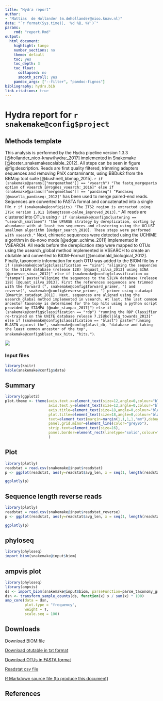 ```yaml
---
title: "Hydra report"
author:
- "Mattias  de Hollander (m.dehollander@nioo.knaw.nl)"
date: "`r format(Sys.time(), '%d %B, %Y')`"
params:
    rmd: "report.Rmd"
output:
  html_document:
    highlight: tango
    number_sections: no
    theme: default
    toc: yes
    toc_depth: 3
    toc_float:
      collapsed: no
      smooth_scroll: yes
    pandoc_args: ["--filter", "pandoc-fignos"]    
bibliography: hydra.bib
link-citations: true
---
```

# Hydra report for `r snakemake@config$project`

## Methods template

This analysis is performed by the Hydra pipeline version 1.3.3 [@hollander_nioo-knaw/hydra:_2017] implemented in Snakemake [@koster_snakemakescalable_2012]. All steps can be seen in figure @fig:description.
Reads are first quality filtered, trimming adapters sequences and removing PhiX contaminants, using BBDuk2 from the BBMap tool suite [@bushnell_bbmap_2015]. `r if (snakemake@params[["mergemethod"]] == "vsearch") "The fastq_mergeparis option of vsearch [@rognes_vsearch:_2016]" else if (snakemake@params[["mergemethod"]] == "pandaseq") "Pandaseq [@masella_pandaseq:_2012]"` has been used to merge paired-end reads. Sequences are converted to FASTA format and concatenated into a single file. `r if (snakemake@config$its) "The ITS2 region is extracted using ITSx version 1.011 [@bengtsson-palme_improved_2013]."`
All reads are clustered into OTUs using `r if (snakemake@config$clustering == "usearch_smallmem") "the UPARSE strategy by dereplication, sorting by abundance with at least two sequences and clustering using the UCLUST smallmem algorithm [@edgar_search_2010]. These steps were performed with vsearch."`
Next, chimeric sequences were detected using the UCHIME algorithm in de-novo mode [@edgar_uchime_2011] implemented in VSEARCH. All reads before the dereplication step were mapped to OTUs using the usearch_global method implemented in VSEARCH to create an otutable and converted to BIOM-Format [@mcdonald_biological_2012].
Finally, taxonomic information for each OTU was added to the BIOM file by `r if (snakemake@config$classification == "sina") "aligning the sequences to the SILVA database (release 128) [@quast_silva_2013] using SINA [@pruesse_sina:_2012]" else if (snakemake@config$classification == "stampa") paste("aligning the sequences to the SILVA database (release 128) [@quast_silva_2013]. First the references sequences are trimmed with the forward (", snakemake@config$forward_primer, ") and reverse(", snakemake@config$reverse_primer, ") primer using cutadapt [@martin_cutadapt_2011]. Next, sequences are aligned using the usearch_global method implemented in vsearch. At last, the last common ancestor taxonomy is determined for the top hits using a python script provided by STAMPA [@mahe_stampa:_2017]") else if (snakemake@config$classification == "rdp") "running the RDP Classifier re-trained on the UNITE database release 7.2[@koljalg_towards_2013]" else if (snakemake@config$classification == "blast") paste("running BLASTN against the", snakemake@config$blast_db, "database and taking the least common ancestor of the top", snakemake@config$blast_max_hits, "hits.")`.

![](`r snakemake@input$workflow`){#fig:description}

### Input files

```r
library(knitr)
kable(snakemake@config$data)
```

## Summary

```r
library(ggplot2)
plot.theme <- theme(axis.text.x=element_text(size=12,angle=0,colour="black"),
                    axis.text.y=element_text(size=12,angle=0,colour="black"),
                    axis.title=element_text(size=18,angle=0,colour="black"),
                    plot.title=element_text(size=18,angle=0,colour="black"),
                    text=element_text(margin=margin(1,1,1,1,"mm"),debug=F),
                    panel.grid.minor=element_line(color="grey95"),
                    strip.text=element_text(size=16),
                    panel.border=element_rect(linetype="solid",colour="grey")
                    )
```


## Plot
```r
library(plotly)
readstat = read.csv(snakemake@input$readstat)
p <- ggplot(readstat, aes(y=readstat$avg_len, x = seq(1, length(readstat$avg_len)))) + geom_point()

ggplotly(p)
```

## Sequence length reverse reads
```r
library(plotly)
readstat = read.csv(snakemake@input$readstat_reverse)
p <- ggplot(readstat, aes(y=readstat$avg_len, x = seq(1, length(readstat$avg_len)))) + geom_point()

ggplotly(p)
```

## phyloseq
```r
library(phyloseq)
import_biom(snakemake@input$biom)
```

## ampvis plot
```r
library(phyloseq)
library(ampvis)
ds <- import_biom(snakemake@input$biom, parseFunction=parse_taxonomy_greengenes)
dsn <- transform_sample_counts(ds, function(x) x / sum(x) * 100)
amp_core(data = dsn,
         plot.type = "frequency",
         weight = T,
         scale.seq = 100)
```

## Downloads
<!--<script src="http://code.jquery.com/jquery-latest.min.js" type="text/javascript"></script>-->
<script>
function download(text, id, name, type) {
  var file = new Blob([text], {type: type})
  var a = $(id)
  a[0].href = URL.createObjectURL(file)
  a[0].download = name
}
function dataURItoBlob(dataURI, callback) {
    // convert base64 to raw binary data held in a string
    // doesn't handle URLEncoded DataURIs - see SO answer #6850276 for code that does this
    var byteString = atob(dataURI.split(',')[1]);

    // separate out the mime component
    var mimeString = dataURI.split(',')[0].split(':')[1].split(';')[0]

    // write the bytes of the string to an ArrayBuffer
    var ab = new ArrayBuffer(byteString.length);
    var ia = new Uint8Array(ab);
    for (var i = 0; i < byteString.length; i++) {
        ia[i] = byteString.charCodeAt(i);
    }

    // write the ArrayBuffer to a blob, and you're done
    var bb = new Blob([ab]);
    return bb;
}
</script>

<p><a id="biom" href="link">Download BIOM file</a></p>
<script>
dataURL = "`r base64enc::dataURI(file = snakemake@input$biom, mime = 'text/csv', encoding = 'base64')`"

download(dataURItoBlob(dataURL), "#biom", "`r basename(snakemake@input$biom)`", 'text/plain')
</script>

<p><a id="otutable" href="link">Download otutable in txt format</a></p>
<script>
dataURL = "`r base64enc::dataURI(file = snakemake@input$otutable, mime = 'text/csv', encoding = 'base64')`"

download(dataURItoBlob(dataURL), "#otutable", "`r basename(snakemake@input$otutable)`", 'text/plain')
</script>

<p><a id="otus" href="link">Download OTUs in FASTA format</a></p>
<script>
dataURL = "`r base64enc::dataURI(file = snakemake@input$otus, mime = 'text/csv', encoding = 'base64')`"

download(dataURItoBlob(dataURL), "#otus", "`r basename(snakemake@input$otus)`", 'text/plain')
</script>


<a download="readstat.csv" href="`r base64enc::dataURI(file = snakemake@input$readstat, mime = 'text/csv', encoding = 'base64')`">Readstat csv file</a>

<a download="report.Rmd" href="`r base64enc::dataURI(file = params$rmd, mime = 'text/rmd', encoding = 'base64')`">R Markdown source file (to produce this document)</a>

## References
